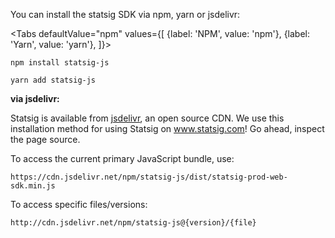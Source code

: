 
You can install the statsig SDK via npm, yarn or jsdelivr:

<Tabs
  defaultValue="npm"
  values={[
    {label: 'NPM', value: 'npm'},
    {label: 'Yarn', value: 'yarn'},
  ]}>
  <TabItem value="npm">

```shell
npm install statsig-js
```

  </TabItem>
  <TabItem value="yarn">

```shell
yarn add statsig-js
```

  </TabItem>
</Tabs>

**via jsdelivr:**

Statsig is available from [jsdelivr](https://www.jsdelivr.com/package/npm/statsig-js), an open source CDN. We use this installation method for using Statsig on www.statsig.com! Go ahead, inspect the page source.

To access the current primary JavaScript bundle, use:

`https://cdn.jsdelivr.net/npm/statsig-js/dist/statsig-prod-web-sdk.min.js`

To access specific files/versions:

`http://cdn.jsdelivr.net/npm/statsig-js@{version}/{file}`
